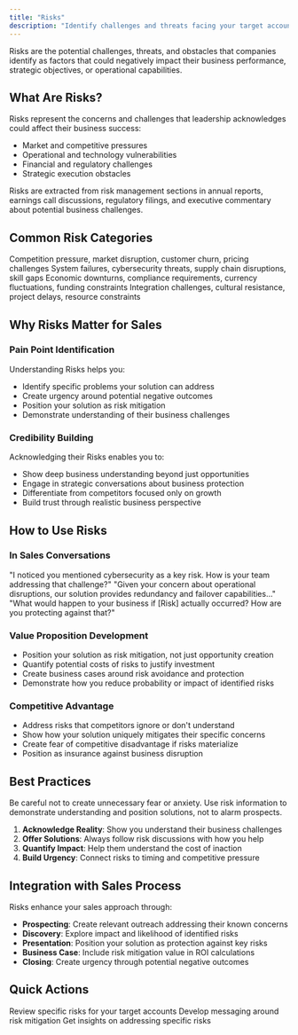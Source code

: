 ```yaml
---
title: "Risks"
description: "Identify challenges and threats facing your target accounts"
---
```


Risks are the potential challenges, threats, and obstacles that companies identify as factors that could negatively impact their business performance, strategic objectives, or operational capabilities.

## What Are Risks?

Risks represent the concerns and challenges that leadership acknowledges could affect their business success:

- Market and competitive pressures
- Operational and technology vulnerabilities
- Financial and regulatory challenges
- Strategic execution obstacles

<Info>
  Risks are extracted from risk management sections in annual reports, earnings call discussions, regulatory filings, and executive commentary about potential business challenges.
</Info>

## Common Risk Categories

<CardGroup cols={2}>
  <Card title="Market & Competitive" icon="chess">
    Competition pressure, market disruption, customer churn, pricing challenges
  </Card>
  <Card title="Operational & Technology" icon="triangle-exclamation">
    System failures, cybersecurity threats, supply chain disruptions, skill gaps
  </Card>
  <Card title="Financial & Regulatory" icon="gavel">
    Economic downturns, compliance requirements, currency fluctuations, funding constraints
  </Card>
  <Card title="Strategic & Execution" icon="route">
    Integration challenges, cultural resistance, project delays, resource constraints
  </Card>
</CardGroup>

## Why Risks Matter for Sales

### **Pain Point Identification**

Understanding Risks helps you:

- Identify specific problems your solution can address
- Create urgency around potential negative outcomes
- Position your solution as risk mitigation
- Demonstrate understanding of their business challenges

### **Credibility Building**

Acknowledging their Risks enables you to:

- Show deep business understanding beyond just opportunities
- Engage in strategic conversations about business protection
- Differentiate from competitors focused only on growth
- Build trust through realistic business perspective

## How to Use Risks

### **In Sales Conversations**

<Tabs>
  <Tab title="Problem Exploration">
    "I noticed you mentioned cybersecurity as a key risk. How is your team addressing that challenge?"
  </Tab>
  <Tab title="Solution Positioning">
    "Given your concern about operational disruptions, our solution provides redundancy and failover capabilities..."
  </Tab>
  <Tab title="Risk Mitigation">
    "What would happen to your business if [Risk] actually occurred? How are you protecting against that?"
  </Tab>
</Tabs>

### **Value Proposition Development**

- Position your solution as risk mitigation, not just opportunity creation
- Quantify potential costs of risks to justify investment
- Create business cases around risk avoidance and protection
- Demonstrate how you reduce probability or impact of identified risks

### **Competitive Advantage**

- Address risks that competitors ignore or don't understand
- Show how your solution uniquely mitigates their specific concerns
- Create fear of competitive disadvantage if risks materialize
- Position as insurance against business disruption

## Best Practices

<Warning>
  Be careful not to create unnecessary fear or anxiety. Use risk information to demonstrate understanding and position solutions, not to alarm prospects.
</Warning>

1. **Acknowledge Reality**: Show you understand their business challenges
2. **Offer Solutions**: Always follow risk discussions with how you help
3. **Quantify Impact**: Help them understand the cost of inaction
4. **Build Urgency**: Connect risks to timing and competitive pressure

## Integration with Sales Process

Risks enhance your sales approach through:

- **Prospecting**: Create relevant outreach addressing their known concerns
- **Discovery**: Explore impact and likelihood of identified risks
- **Presentation**: Position your solution as protection against key risks
- **Business Case**: Include risk mitigation value in ROI calculations
- **Closing**: Create urgency through potential negative outcomes

## Quick Actions

<CardGroup cols={3}>
  <Card title="Analyze Account Risks" icon="triangle-exclamation">
    Review specific risks for your target accounts
  </Card>
  <Card title="Create Protection Stories" icon="shield">
    Develop messaging around risk mitigation
  </Card>
  <Card title="Ask AI Assistant" icon="message" href="/account-intelligence/ai-assistant">
    Get insights on addressing specific risks
  </Card>
</CardGroup>